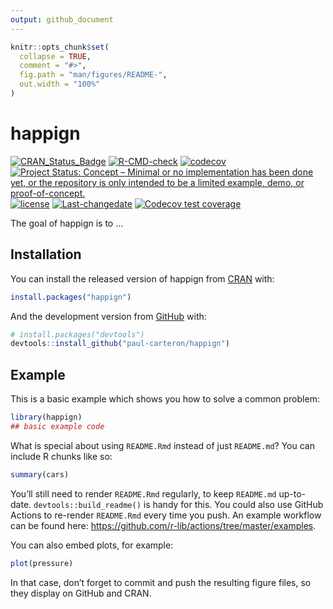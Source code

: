 ```yaml
---
output: github_document
---
```


<!-- README.md is generated from README.Rmd. Please edit that file -->

```r
knitr::opts_chunk$set(
  collapse = TRUE,
  comment = "#>",
  fig.path = "man/figures/README-",
  out.width = "100%"
)
```

# happign

<!-- badges: start -->
[![CRAN_Status_Badge](https://www.r-pkg.org/badges/version/happign)](https://cran.r-project.org/package=happign)
[![R-CMD-check](https://github.com/paul-carteron/happign/workflows/R-CMD-check/badge.svg)](https://github.com/paul-carteron/happign/actions)
[![codecov](https://codecov.io/gh/paul-carteron/happign/branch/main/graph/badge.svg?token=4QOH124P2K)](https://app.codecov.io/gh/paul-carteron/happign)
[![Project Status: Concept – Minimal or no implementation has been done yet, or the repository is only intended to be a limited example, demo, or proof-of-concept.](https://www.repostatus.org/badges/latest/concept.svg)](https://www.repostatus.org/#concept)
[![license](https://img.shields.io/badge/license-GPL--3-blue.svg)](https://www.gnu.org/licenses/gpl-3.0.en.html)
[![Last-changedate](https://img.shields.io/badge/last%20change-2022--01--06-yellowgreen.svg)](/commits/master)
[![Codecov test coverage](https://codecov.io/gh/paul-carteron/happign/branch/main/graph/badge.svg)](https://app.codecov.io/gh/paul-carteron/happign?branch=main)
<!-- badges: end -->

The goal of happign is to ...

## Installation

You can install the released version of happign from [CRAN](https://CRAN.R-project.org) with:

``` r
install.packages("happign")
```

And the development version from [GitHub](https://github.com/) with:

``` r
# install.packages("devtools")
devtools::install_github("paul-carteron/happign")
```
## Example

This is a basic example which shows you how to solve a common problem:

```r
library(happign)
## basic example code
```

What is special about using `README.Rmd` instead of just `README.md`? You can include R chunks like so:

```r
summary(cars)
```

You'll still need to render `README.Rmd` regularly, to keep `README.md` up-to-date. `devtools::build_readme()` is handy for this. You could also use GitHub Actions to re-render `README.Rmd` every time you push. An example workflow can be found here: <https://github.com/r-lib/actions/tree/master/examples>.

You can also embed plots, for example:

```r
plot(pressure)
```

In that case, don't forget to commit and push the resulting figure files, so they display on GitHub and CRAN.
